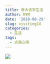 ```yaml
---
title: 哥大访学生活
author: MYM
date: '2018-08-29'
slug: visitingCU
categories:
  - 生活
tags:
  - 点滴心得
---
```



<img src="/img/cu1.jpeg" style="max-width:80%;min-width:100px;float:center"/>
